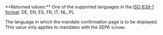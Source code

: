 <ResponseField name="Culture" type="string" >    
**Returned values:** One of the supported languages in the <a href="/api-reference/overview/data-formats">ISO 639-1 format</a>: DE, EN, ES, FR, IT, NL, PL

The language in which the mandate confirmation page is to be displayed. This value only applies to mandates with the SEPA `Scheme`.  
</ResponseField>